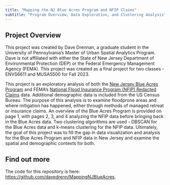 ```yaml
---
title: "Mapping the NJ Blue Acres Program and NFIP Claims"
subtitle: "Program Overview, Data Exploration, and Clustering Analysis"
---
```


## Project Overview

This project was created by Dave Drennan, a graduate student in the University of Pennsylvania's Master of Urban Spatial Analytics Program. Dave is not affiliated with either the State of New Jersey Department of Environmental Protection (DEP) or the Federal Emergency Management Agency (FEMA). This project was created as a final project for two classes - ENVS6611 and MUSA5500 for Fall 2023.  

This project is an exploratory analysis of both the [New Jersey Blue Acres Program](https://dep.nj.gov/blueacres/) and FEMA's [National Flood Insurance Program (NFIP) Redacted Claims](https://www.fema.gov/openfema-data-page/fima-nfip-redacted-claims-v2) data. Additional demographic data is included from the US Census Bureau. The purpose of this analysis is to examine floodprone areas and where mitigation has happened, either through methods of managed retreat or insurance claims. An overview of the Blue Acres Program is provided on page 1, with pages 2, 3, and 4 analyzing the NFIP data before bringing back in the Blue Acres data. Two clustering algorithms are used - DBSCAN for the Blue Acres data and k-means clustering for the NFIP data. Ultimately, the goal of this project was to fill the gap in data visualization and analysis for the Blue Acres Program and NFIP data in New Jersey and examine the spatial and demographic contexts for both. 

## Find out more

The code for this repository is here: [https://github.com/davedrenn/MappingNJBlueAcres](https://github.com/davedrenn/MappingNJBlueAcres).







 
